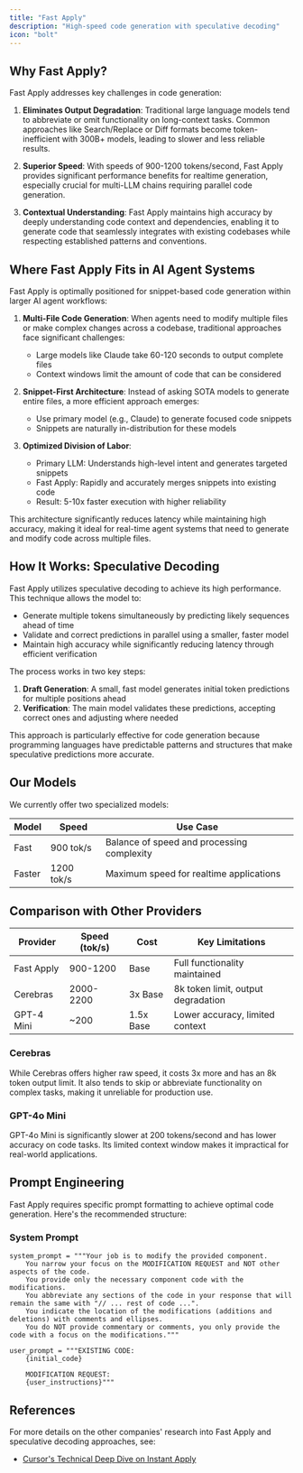```yaml
---
title: "Fast Apply"
description: "High-speed code generation with speculative decoding"
icon: "bolt"
---
```


## Why Fast Apply?

Fast Apply addresses key challenges in code generation:

1. **Eliminates Output Degradation**: Traditional large language models tend to abbreviate or omit functionality on long-context tasks. Common approaches like Search/Replace or Diff formats become token-inefficient with 300B+ models, leading to slower and less reliable results.

2. **Superior Speed**: With speeds of 900-1200 tokens/second, Fast Apply provides significant performance benefits for realtime generation, especially crucial for multi-LLM chains requiring parallel code generation.

3. **Contextual Understanding**: Fast Apply maintains high accuracy by deeply understanding code context and dependencies, enabling it to generate code that seamlessly integrates with existing codebases while respecting established patterns and conventions.

## Where Fast Apply Fits in AI Agent Systems

Fast Apply is optimally positioned for snippet-based code generation within larger AI agent workflows:

1. **Multi-File Code Generation**: When agents need to modify multiple files or make complex changes across a codebase, traditional approaches face significant challenges:

   - Large models like Claude take 60-120 seconds to output complete files
   - Context windows limit the amount of code that can be considered

2. **Snippet-First Architecture**: Instead of asking SOTA models to generate entire files, a more efficient approach emerges:

   - Use primary model (e.g., Claude) to generate focused code snippets
   - Snippets are naturally in-distribution for these models

3. **Optimized Division of Labor**:
   - Primary LLM: Understands high-level intent and generates targeted snippets
   - Fast Apply: Rapidly and accurately merges snippets into existing code
   - Result: 5-10x faster execution with higher reliability

This architecture significantly reduces latency while maintaining high accuracy, making it ideal for real-time agent systems that need to generate and modify code across multiple files.

## How It Works: Speculative Decoding

Fast Apply utilizes speculative decoding to achieve its high performance. This technique allows the model to:

- Generate multiple tokens simultaneously by predicting likely sequences ahead of time
- Validate and correct predictions in parallel using a smaller, faster model
- Maintain high accuracy while significantly reducing latency through efficient verification

The process works in two key steps:

1. **Draft Generation**: A small, fast model generates initial token predictions for multiple positions ahead
2. **Verification**: The main model validates these predictions, accepting correct ones and adjusting where needed

This approach is particularly effective for code generation because programming languages have predictable patterns and structures that make speculative predictions more accurate.

## Our Models

We currently offer two specialized models:

| Model  | Speed      | Use Case                                   |
| ------ | ---------- | ------------------------------------------ |
| Fast   | 900 tok/s  | Balance of speed and processing complexity |
| Faster | 1200 tok/s | Maximum speed for realtime applications    |

## Comparison with Other Providers

| Provider   | Speed (tok/s) | Cost      | Key Limitations                    |
| ---------- | ------------- | --------- | ---------------------------------- |
| Fast Apply | 900-1200      | Base      | Full functionality maintained      |
| Cerebras   | 2000-2200     | 3x Base   | 8k token limit, output degradation |
| GPT-4 Mini | ~200          | 1.5x Base | Lower accuracy, limited context    |

### Cerebras

While Cerebras offers higher raw speed, it costs 3x more and has an 8k token output limit. It also tends to skip or abbreviate functionality on complex tasks, making it unreliable for production use.

### GPT-4o Mini

GPT-4o Mini is significantly slower at 200 tokens/second and has lower accuracy on code tasks. Its limited context window makes it impractical for real-world applications.

## Prompt Engineering

Fast Apply requires specific prompt formatting to achieve optimal code generation. Here's the recommended structure:

### System Prompt

```
system_prompt = """Your job is to modify the provided component.
    You narrow your focus on the MODIFICATION REQUEST and NOT other aspects of the code.
    You provide only the necessary component code with the modifications.
    You abbreviate any sections of the code in your response that will remain the same with "// ... rest of code ...".
    You indicate the location of the modifications (additions and deletions) with comments and ellipses.
    You do NOT provide commentary or comments, you only provide the code with a focus on the modifications."""

user_prompt = """EXISTING CODE:
    {initial_code}

    MODIFICATION REQUEST:
    {user_instructions}"""
```

## References

For more details on the other companies' research into Fast Apply and speculative decoding approaches, see:

- [Cursor's Technical Deep Dive on Instant Apply](https://web.archive.org/web/20240823050616/https://www.cursor.com/blog/instant-apply)
